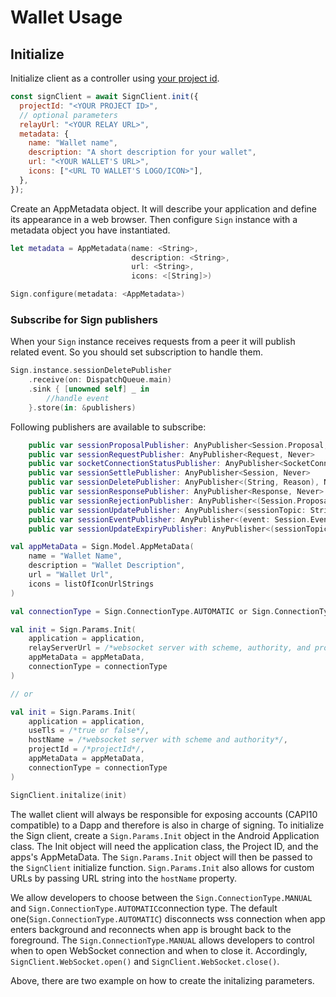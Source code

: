 
# Wallet Usage

## Initialize

<Tabs groupId="platform">
<TabItem value="js" label="JS">

Initialize client as a controller using [your project id](/2.0/introduction/cloud#project-id).

```js
const signClient = await SignClient.init({
  projectId: "<YOUR PROJECT ID>",
  // optional parameters
  relayUrl: "<YOUR RELAY URL>",
  metadata: {
    name: "Wallet name",
    description: "A short description for your wallet",
    url: "<YOUR WALLET'S URL>",
    icons: ["<URL TO WALLET'S LOGO/ICON>"],
  },
});
```


</TabItem>
<TabItem value="swift" label="Swift">

Create an AppMetadata object. It will describe your application and define its appearance in a web browser.
Then configure `Sign` instance with a metadata object you have instantiated.


```swift
let metadata = AppMetadata(name: <String>,
                           description: <String>,
                           url: <String>,
                           icons: <[String]>)

Sign.configure(metadata: <AppMetadata>)
```

### Subscribe for Sign publishers
When your `Sign` instance receives requests from a peer it will publish related event. So you should set subscription to handle them.

```swift
Sign.instance.sessionDeletePublisher
    .receive(on: DispatchQueue.main)
    .sink { [unowned self] _ in
        //handle event
    }.store(in: &publishers)
```

Following publishers are available to subscribe:

```swift
    public var sessionProposalPublisher: AnyPublisher<Session.Proposal, Never> 
    public var sessionRequestPublisher: AnyPublisher<Request, Never> 
    public var socketConnectionStatusPublisher: AnyPublisher<SocketConnectionStatus, Never> 
    public var sessionSettlePublisher: AnyPublisher<Session, Never> 
    public var sessionDeletePublisher: AnyPublisher<(String, Reason), Never> 
    public var sessionResponsePublisher: AnyPublisher<Response, Never> 
    public var sessionRejectionPublisher: AnyPublisher<(Session.Proposal, Reason), Never> 
    public var sessionUpdatePublisher: AnyPublisher<(sessionTopic: String, namespaces: [String : SessionNamespace]), Never>
    public var sessionEventPublisher: AnyPublisher<(event: Session.Event, sessionTopic: String, chainId: Blockchain?), Never> 
    public var sessionUpdateExpiryPublisher: AnyPublisher<(sessionTopic: String, expiry: Date), Never> 
```

</TabItem>
<TabItem value="kotlin" label="Kotlin">

```kotlin
val appMetaData = Sign.Model.AppMetaData(
    name = "Wallet Name",
    description = "Wallet Description",
    url = "Wallet Url",
    icons = listOfIconUrlStrings
)

val connectionType = Sign.ConnectionType.AUTOMATIC or Sign.ConnectionType.MANUAL

val init = Sign.Params.Init(
    application = application,
    relayServerUrl = /*websocket server with scheme, authority, and projectId as query parameter*/
    appMetaData = appMetaData,
    connectionType = connectionType
)

// or

val init = Sign.Params.Init(
    application = application,
    useTls = /*true or false*/,
    hostName = /*websocket server with scheme and authority*/,
    projectId = /*projectId*/,
    appMetaData = appMetaData,
    connectionType = connectionType
)

SignClient.initalize(init)
```

The wallet client will always be responsible for exposing accounts (CAPI10 compatible) to a Dapp and therefore is also in charge of signing.
To initialize the Sign client, create a `Sign.Params.Init` object in the Android Application class. The Init object will need the
application class, the Project ID, and the apps's AppMetaData. The `Sign.Params.Init` object will then be passed to the `SignClient`
initialize function. `Sign.Params.Init` also allows for custom URLs by passing URL string into the `hostName` property.

We allow developers to choose between the `Sign.ConnectionType.MANUAL` and `Sign.ConnectionType.AUTOMATIC`connection type. The default
one(`Sign.ConnectionType.AUTOMATIC`) disconnects wss connection when app enters background and reconnects when app is brought back to the
foreground. The `Sign.ConnectionType.MANUAL` allows developers to control when to open WebSocket connection and when to close it.
Accordingly, `SignClient.WebSocket.open()` and `SignClient.WebSocket.close()`.

Above, there are two example on how to create the initalizing parameters.

</TabItem>
</Tabs>




